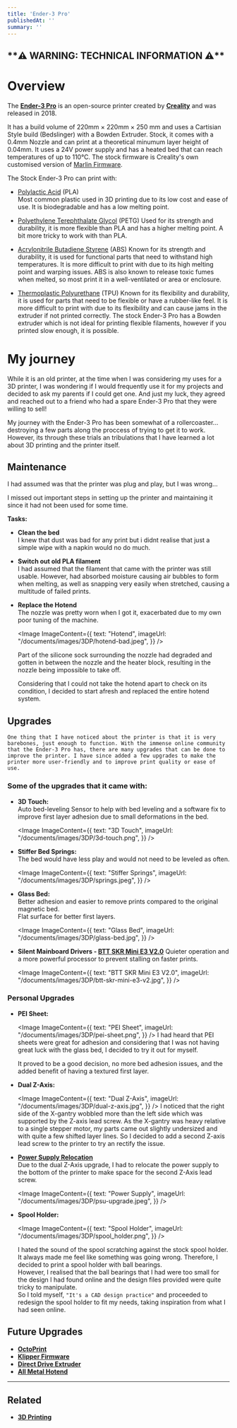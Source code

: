 ```yaml
---
title: 'Ender-3 Pro'
publishedAt: ''
summary: ''
---
```


<h2 className=" text-red-500 dark:text-red-400">**⚠︎ WARNING: TECHNICAL INFORMATION ⚠︎**</h2>

# Overview
The [**Ender-3 Pro**](https://www.creality.com/products/ender-3-pro-3d-printer?) is an open-source printer created by [**Creality**](https://www.creality.com) and was released in 2018. 

It has a build volume of 220mm × 220mm × 250 mm and uses a Cartisian Style build (Bedslinger) with a Bowden Extruder. Stock, it comes with a 0.4mm Nozzle and can print at a theoretical minumum layer height of 0.04mm. It uses a 24V power supply and has a heated bed that can reach temperatures of up to 110°C. The stock firmware is Creality's own customised version of [Marlin Firmware](https://marlinfw.org/). 

The Stock Ender-3 Pro can print with: 
- [Polylactic Acid](https://www.google.com/search?q=PLA+plastic) (PLA) \
    Most common plastic used in 3D printing due to its low cost and ease of use. It is biodegradable and has a low melting point.

- [Polyethylene Terephthalate Glycol](https://www.google.com/search?q=PETG) (PETG)
    Used for its strength and durability, it is more flexible than PLA and has a higher melting point. A bit more tricky to work with than PLA.

- [Acrylonitrile Butadiene Styrene](https://www.google.com/search?q=ABS+plastic) (ABS)
    Known for its strength and durability, it is used for functional parts that need to withstand high temperatures. It is more difficult to print with due to its high melting point and warping issues. ABS is also known to release toxic fumes when melted, so most print it in a well-ventilated or area or enclosure.

- [Thermoplastic Polyurethane](https://www.google.com/search?q=TPU+plastic) (TPU)
    Known for its flexibility and durability, it is used for parts that need to be flexible or have a rubber-like feel. It is more difficult to print with due to its flexibility and can cause jams in the extruder if not printed correctly. The stock Ender-3 Pro has a Bowden extruder which is not ideal for printing flexible filaments, however if you printed slow enough, it is possible. 

# My journey
While it is an old printer, at the time when I was considering my uses for a 3D printer, I was wondering if I would frequently use it for my projects and decided to ask my parents if I could get one. And just my luck, they agreed and reached out to a friend who had a spare Ender-3 Pro that they were willing to sell!

My journey with the Ender-3 Pro has been somewhat of a rollercoaster... destroying a few parts along the proccess of trying to get it to work. However, its through these trials an tribulations that I have learned a lot about 3D printing and the printer itself. 

## Maintenance
I had assumed was that the printer was plug and play, but I was wrong... 

I missed out important steps in setting up the printer and maintaining it since it had not been used for some time.

**Tasks:** 
- **Clean the bed** \
    I knew that dust was bad for any print but i didnt realise that just a simple wipe with a napkin would no do much. 

- **Switch out old PLA filament** \
    I had assumed that the filament that came with the printer was still usable. However, had absorbed moisture causing air bubbles to form when melting, as well as snapping very easily when stretched, causing a multitude of failed prints. 

- **Replace the Hotend** \
    The nozzle was pretty worn when I got it, exacerbated due to my own poor tuning of the machine. 

    <Image ImageContent={{
        text: "Hotend",
        imageUrl: "/documents/images/3DP/hotend-bad.jpeg", 
    }} />

    Part of the silicone sock surrounding the nozzle had degraded and gotten in between the nozzle and the heater block, resulting in the nozzle being impossible to take off.

    Considering that I could not take the hotend apart to check on its condition, I decided to start afresh and replaced the entire hotend system. 


## Upgrades
    One thing that I have noticed about the printer is that it is very barebones, just enough to function. With the immense online community that the Ender-3 Pro has, there are many upgrades that can be done to improve the printer. I have since added a few upgrades to make the printer more user-friendly and to improve print quality or ease of use. 

### Some of the upgrades that it came with: 
- **3D Touch:** \
    Auto bed-leveling Sensor to help with bed leveling and a software fix to improve first layer adhesion due to small deformations in the bed.

    <Image ImageContent={{
        text: "3D Touch",
        imageUrl: "/documents/images/3DP/3d-touch.png", 
    }} />


- **Stiffer Bed Springs:** \
    The bed would have less play and would not need to be leveled as often. 

    <Image ImageContent={{
        text: "Stiffer Springs",
        imageUrl: "/documents/images/3DP/springs.jpeg", 
    }} />

- **Glass Bed:** \
    Better adhesion and easier to remove prints compared to the original magnetic bed. \
    Flat surface for better first layers.

    <Image ImageContent={{
        text: "Glass Bed",
        imageUrl: "/documents/images/3DP/glass-bed.jpg", 
    }} />

- **Silent Mainboard Drivers - [BTT SKR Mini E3 V2.0](https://github.com/bigtreetech/BIGTREETECH-SKR-mini-E3)**
    Quieter operation and a more powerful processor to prevent stalling on faster prints. 

    <Image ImageContent={{
        text: "BTT SKR Mini E3 V2.0",
        imageUrl: "/documents/images/3DP/btt-skr-mini-e3-v2.jpg", 
    }} />


### Personal Upgrades

- **PEI Sheet:** 

    <Image ImageContent={{
        text: "PEI Sheet",
        imageUrl: "/documents/images/3DP/pei-sheet.png", 
    }} />
    I had heard that PEI sheets were great for adhesion and considering that I was not having great luck with the glass bed, I decided to try it out for myself. 

    It proved to be a good decision, no more bed adhesion issues, and the added benefit of having a textured first layer. 

- **Dual Z-Axis:** 

    <Image ImageContent={{
        text: "Dual Z-Axis",
        imageUrl: "/documents/images/3DP/dual-z-axis.jpg", 
    }} />
    I noticed that the right side of the X-gantry wobbled more than the left side which was supported by the Z-axis lead screw. As the X-gantry was heavy relative to a single stepper motor, my parts came out slightly undersized and with quite a few shifted layer lines. So I decided to add a second Z-axis lead screw to the printer to try an rectify the issue. 

- **[Power Supply Relocation](https://www.thingiverse.com/thing:4750639)** \
    Due to the dual Z-Axis upgrade, I had to relocate the power supply to the bottom of the printer to make space 
    for the second Z-Axis lead screw. 

    <Image ImageContent={{
        text: "Power Supply",
        imageUrl: "/documents/images/3DP/psu-upgrade.jpeg", 
    }} />

- **Spool Holder:** 

    <Image ImageContent={{
        text: "Spool Holder",
        imageUrl: "/documents/images/3DP/spool_holder.png", 
    }} />

    I hated the sound of the spool scratching against the stock spool holder. It always made me feel like something was going wrong. Therefore, I decided to print a spool holder with ball bearings. \
    However, I realised that the ball bearings that I had were too small for the design I had found online and the design files provided were quite tricky to manipulate. \
    So I told myself, `"It's a CAD design practice"` and proceeded to redesign the spool holder to fit my needs, 
    taking inspiration from what I had seen online.



## Future Upgrades
- [**OctoPrint**](https://octoprint.org)
- [**Klipper Firmware**](https://www.klipper3d.org)
- [**Direct Drive Extruder**](https://all3dp.com/2/direct-vs-bowden-extruder-technology-shootout/)
- [**All Metal Hotend**](https://all3dp.com/2/ender-3-all-metal-hot-end-upgrade-what-to-consider-2/)

---

## Related 
- [**3D Printing**](/mdx/areas/3d-printing)
